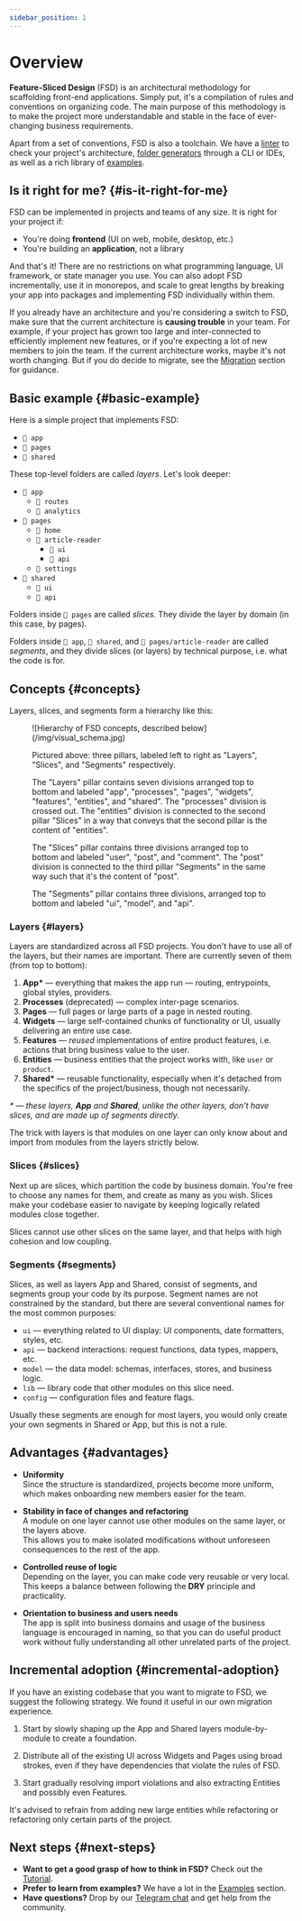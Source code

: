 ```yaml
---
sidebar_position: 1
---
```


# Overview

**Feature-Sliced Design** (FSD) is an architectural methodology for scaffolding front-end applications. Simply put, it's a compilation of rules and conventions on organizing code. The main purpose of this methodology is to make the project more understandable and stable in the face of ever-changing business requirements.

Apart from a set of conventions, FSD is also a toolchain. We have a [linter][ext-steiger] to check your project's architecture, [folder generators][ext-tools] through a CLI or IDEs, as well as a rich library of [examples][examples].

## Is it right for me? {#is-it-right-for-me}

FSD can be implemented in projects and teams of any size. It is right for your project if:

- You're doing **frontend** (UI on web, mobile, desktop, etc.)
- You're building an **application**, not a library

And that's it! There are no restrictions on what programming language, UI framework, or state manager you use. You can also adopt FSD incrementally, use it in monorepos, and scale to great lengths by breaking your app into packages and implementing FSD individually within them.

If you already have an architecture and you're considering a switch to FSD, make sure that the current architecture is **causing trouble** in your team. For example, if your project has grown too large and inter-connected to efficiently implement new features, or if you're expecting a lot of new members to join the team. If the current architecture works, maybe it's not worth changing. But if you do decide to migrate, see the [Migration][migration] section for guidance.

## Basic example {#basic-example}

Here is a simple project that implements FSD:

- `📁 app`
- `📁 pages`
- `📁 shared`

These top-level folders are called _layers_. Let's look deeper:

- `📂 app`
   - `📁 routes`
   - `📁 analytics`
- `📂 pages`
   - `📁 home`
   - `📂 article-reader`
      - `📁 ui`
      - `📁 api`
   - `📁 settings`
- `📂 shared`
   - `📁 ui`
   - `📁 api`

Folders inside `📂 pages` are called _slices_. They divide the layer by domain (in this case, by pages). 

Folders inside `📂 app`, `📂 shared`, and `📂 pages/article-reader` are called _segments_, and they divide slices (or layers) by technical purpose, i.e. what the code is for.

## Concepts {#concepts}

Layers, slices, and segments form a hierarchy like this:

<figure>
   ![Hierarchy of FSD concepts, described below](/img/visual_schema.jpg)

   <figcaption style={{ fontStyle: "italic", fontSize: "0.9em" }}>
      <p>Pictured above: three pillars, labeled left to right as "Layers", "Slices", and "Segments" respectively.</p>
      <p>The "Layers" pillar contains seven divisions arranged top to bottom and labeled "app", "processes", "pages", "widgets", "features", "entities", and "shared". The "processes" division is crossed out. The "entities" division is connected to the second pillar "Slices" in a way that conveys that the second pillar is the content of "entities".</p>
      <p>The "Slices" pillar contains three divisions arranged top to bottom and labeled "user", "post", and "comment". The "post" division is connected to the third pillar "Segments" in the same way such that it's the content of "post".</p>
      <p>The "Segments" pillar contains three divisions, arranged top to bottom and labeled "ui", "model", and "api".</p>
   </figcaption>
</figure>

### Layers {#layers}

Layers are standardized across all FSD projects. You don't have to use all of the layers, but their names are important. There are currently seven of them (from top to bottom):

1. **App\*** — everything that makes the app run — routing, entrypoints, global styles, providers.
2. **Processes** (deprecated) — complex inter-page scenarios.
3. **Pages** — full pages or large parts of a page in nested routing.
4. **Widgets** — large self-contained chunks of functionality or UI, usually delivering an entire use case.
5. **Features** — _reused_ implementations of entire product features, i.e. actions that bring business value to the user.
6. **Entities** — business entities that the project works with, like `user` or `product`.
7. **Shared\*** — reusable functionality, especially when it's detached from the specifics of the project/business, though not necessarily.

_\* — these layers, **App** and **Shared**, unlike the other layers, don't have slices, and are made up of segments directly._

The trick with layers is that modules on one layer can only know about and import from modules from the layers strictly below.

### Slices {#slices}

Next up are slices, which partition the code by business domain. You're free to choose any names for them, and create as many as you wish. Slices make your codebase easier to navigate by keeping logically related modules close together.

Slices cannot use other slices on the same layer, and that helps with high cohesion and low coupling.

### Segments {#segments}

Slices, as well as layers App and Shared, consist of segments, and segments group your code by its purpose. Segment names are not constrained by the standard, but there are several conventional names for the most common purposes:

- `ui` — everything related to UI display: UI components, date formatters, styles, etc.
- `api` — backend interactions: request functions, data types, mappers, etc.
- `model` — the data model: schemas, interfaces, stores, and business logic.
- `lib` — library code that other modules on this slice need.
- `config` — configuration files and feature flags.

Usually these segments are enough for most layers, you would only create your own segments in Shared or App, but this is not a rule.

## Advantages {#advantages}

- **Uniformity**  
  Since the structure is standardized, projects become more uniform, which makes onboarding new members easier for the team.

- **Stability in face of changes and refactoring**  
  A module on one layer cannot use other modules on the same layer, or the layers above.  
  This allows you to make isolated modifications without unforeseen consequences to the rest of the app.

- **Controlled reuse of logic**  
  Depending on the layer, you can make code very reusable or very local.  
  This keeps a balance between following the **DRY** principle and practicality. 

- **Orientation to business and users needs**  
  The app is split into business domains and usage of the business language is encouraged in naming, so that you can do useful product work without fully understanding all other unrelated parts of the project.

## Incremental adoption {#incremental-adoption}

If you have an existing codebase that you want to migrate to FSD, we suggest the following strategy. We found it useful in our own migration experience.

1. Start by slowly shaping up the App and Shared layers module-by-module to create a foundation.

2. Distribute all of the existing UI across Widgets and Pages using broad strokes, even if they have dependencies that violate the rules of FSD.

3. Start gradually resolving import violations and also extracting Entities and possibly even Features.

It's advised to refrain from adding new large entities while refactoring or refactoring only certain parts of the project.

## Next steps {#next-steps}

- **Want to get a good grasp of how to think in FSD?** Check out the [Tutorial][tutorial].
- **Prefer to learn from examples?** We have a lot in the [Examples][examples] section.
- **Have questions?** Drop by our [Telegram chat][ext-telegram] and get help from the community.

[tutorial]: /docs/get-started/tutorial
[examples]: /examples
[migration]: /docs/guides/migration/from-custom
[ext-steiger]: https://github.com/feature-sliced/steiger
[ext-tools]: https://github.com/feature-sliced/awesome?tab=readme-ov-file#tools
[ext-telegram]: https://t.me/feature_sliced

